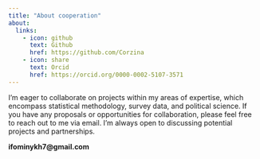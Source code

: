 ```yaml
---
title: "About cooperation"
about:
  links:
    - icon: github
      text: Github
      href: https://github.com/Corzina
    - icon: share
      text: Orcid
      href: https://orcid.org/0000-0002-5107-3571
---
```


I'm eager to collaborate on projects within my areas of expertise, which encompass statistical methodology, survey data, and political science. If you have any proposals or opportunities for collaboration, please feel free to reach out to me via email. I'm always open to discussing potential projects and partnerships.

**ifominykh7\@gmail.com**
